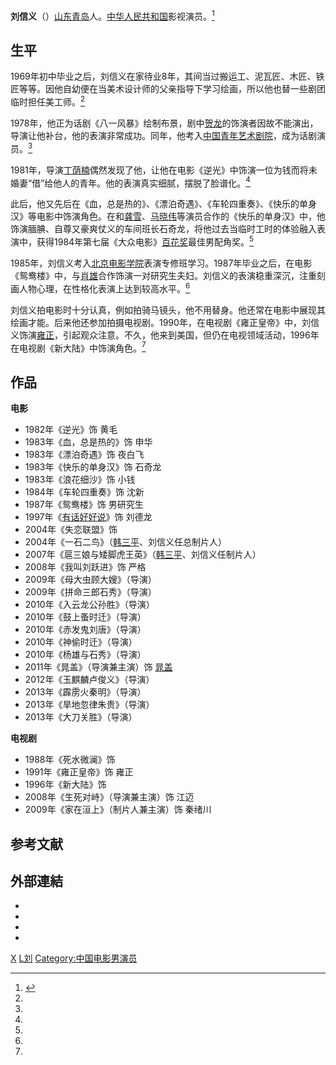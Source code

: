 {{藝人
|姓名 = 刘信义
|類型 = 導演
|圖片 =<!--建議使用自由版權圖像-->
|圖片尺寸 =
|圖片簡介 =
|本名 =
|羅馬拼音 = Liu Xinyi
|英文名 =
|暱稱 =
|其他藝名 =
|國籍 = {{PRC}}
|民族 =
|籍貫 =
|出生日期 = {{birth year and age|1952}}
|出生地點 = {{CHN}}[[山东|山东]][[青岛|青岛]]
|逝世日期 =
|逝世地點 =
|職業 = 演員、监制、導演
|語言 =
|教育程度 = 初中毕业<br>[[北京电影学院|北京电影学院]]表演专修班
|宗教信仰 =
|配偶 = 何颢
|兒女 = 一子
|父母 =
|音樂類型 =
|演奏樂器 =
|出道地點 =
|出道作 =
|出道日期 =
|代表作 =
|活躍年代 =
|著名角色 =
|唱片公司 =
|經紀公司 =
|網站 =
|相關團體 =
|獎項 = {{awards|name=[[百花奖|百花奖]]|award=最佳男配角 |year=1984年 |title=《[[快乐的单身汉|快乐的单身汉]]》 |role=石奇龙 }}
|IMDb = 1283627
|現任成員 =
|過往成員 =
|音樂專輯 =
|電影 =
|主持節目 =
|電視劇 =
|廣播劇 =
|舞台劇 =
|書籍 =
}}
'''刘信义'''（{{bd|1952年|||}}）[[山东|山东]][[青岛|青岛]]人。[[中华人民共和国|中华人民共和国]]影视演员。<ref name=qxw>{{Cite web |url=http://www.qingdaonews.com/qxw/content/2005-10/26/content_5540647.htm |title=刘信义，青宣网，2005-10-26 |accessdate=2013-09-04 |archive-date=2016-03-04 |archive-url=https://web.archive.org/web/20160304081937/http://www.qingdaonews.com/qxw/content/2005-10/26/content_5540647.htm |dead-url=no }}</ref>

==生平==
1969年初中毕业之后，刘信义在家待业8年，其间当过搬运工、泥瓦匠、木匠、铁匠等等。因他自幼便在当美术设计师的父亲指导下学习绘画，所以他也替一些剧团临时担任美工师。<ref name=qxw/>

1978年，他正为话剧《八一风暴》绘制布景，剧中[[贺龙|贺龙]]的饰演者因故不能演出，导演让他补台，他的表演非常成功。同年，他考入[[中国青年艺术剧院|中国青年艺术剧院]]，成为话剧演员。<ref name=qxw/>

1981年，导演[[丁荫楠|丁荫楠]]偶然发现了他，让他在电影《逆光》中饰演一位为钱而将未婚妻“借”给他人的青年。他的表演真实细腻，摆脱了脸谱化。<ref name=qxw/>

此后，他又先后在《血，总是热的》、《漂泊奇遇》、《车轮四重奏》、《快乐的单身汉》等电影中饰演角色。在和[[龚雪|龚雪]]、[[马晓伟_(演员)|马晓伟]]等演员合作的《快乐的单身汉》中，他饰演腼腆、自尊又豪爽仗义的车间班长石奇龙，将他过去当临时工时的体验融入表演中，获得1984年第七届《大众电影》[[百花奖|百花奖]]最佳男配角奖。<ref name=qxw/>

1985年，刘信义考入[[北京电影学院|北京电影学院]]表演专修班学习。1987年毕业之后，在电影《鸳鸯楼》中，与[[肖雄|肖雄]]合作饰演一对研究生夫妇。刘信义的表演稳重深沉，注重刻画人物心理，在性格化表演上达到较高水平。<ref name=qxw/>

刘信义拍电影时十分认真，例如拍骑马镜头，他不用替身。他还常在电影中展现其绘画才能。后来他还参加拍摄电视剧。1990年，在电视剧《雍正皇帝》中，刘信义饰演[[雍正帝|雍正]]，引起观众注意。不久，他来到美国，但仍在电视领域活动，1996年在电视剧《新大陆》中饰演角色。<ref name=qxw/>

==作品==
'''电影'''
*1982年《逆光》饰 黄毛
*1983年《血，总是热的》饰 申华
*1983年《漂泊奇遇》饰 夜白飞
*1983年《快乐的单身汉》饰 石奇龙
*1983年《浪花细沙》饰 小钱
*1984年《车轮四重奏》饰 沈新
*1987年《鸳鸯楼》饰 男研究生
*1997年《[[有话好好说|有话好好说]]》饰 刘德龙
*2004年《失恋联盟》饰 
*2004年《一石二鸟》（[[韩三平|韩三平]]、刘信义任总制片人）
*2007年《扈三娘与矮脚虎王英》（[[韩三平|韩三平]]、刘信义任制片人）
*2008年《我叫刘跃进》饰 严格
*2009年《母大虫顾大嫂》（导演）
*2009年《拼命三郎石秀》（导演）
*2010年《入云龙公孙胜》（导演）
*2010年《鼓上蚤时迁》（导演）
*2010年《赤发鬼刘唐》（导演）
*2010年《神偷时迁》（导演）
*2010年《杨雄与石秀》（导演）
*2011年《晁盖》（导演兼主演）饰 [[晁盖|晁盖]]
*2012年《玉麒麟卢俊义》（导演）
*2013年《霹雳火秦明》（导演）
*2013年《旱地忽律朱贵》（导演）
*2013年《大刀关胜》（导演）

'''电视剧'''
*1988年《死水微澜》饰 
*1991年《雍正皇帝》饰 雍正
*1996年《新大陆》饰 
*2008年《生死对峙》（导演兼主演）饰 江迈
*2009年《家在洹上》（制片人兼主演）饰 秦绪川

==参考文献==
{{reflist}}

==外部連結==
* {{imdb name|1283627}}{{en}}
* {{hkmdb name|5510}}
* {{douban people}}
* {{Mtime people|1176049}}

{{大众电影百花奖最佳男配角}}
{{DEFAULTSORT:Liu刘}}
[[Category:刘姓|X]]
[[Category:青岛演员|L刘]]
[[Category:中国电影男演员|Category:中国电影男演员]]